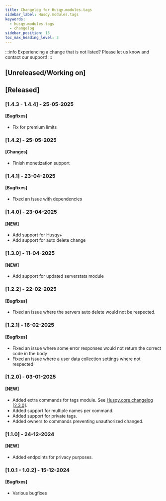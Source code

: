 ```yaml
---
title: Changelog for Husqy.modules.tags
sidebar_label: Husqy.modules.tags
keywords:
  - husqy.modules.tags
  - changelog
sidebar_position: 15
toc_max_heading_level: 3
---
```


:::info
Experiencing a change that is not listed? Please let us know and contact our support!
:::

## [Unreleased/Working on]

## [Released]

### [1.4.3 - 1.4.4] - 25-05-2025

#### [Bugfixes]

- Fix for premium limits

### [1.4.2] - 25-05-2025

#### [Changes]

- Finish monetization support

### [1.4.1] - 23-04-2025

#### [Bugfixes]

- Fixed an issue with dependencies

### [1.4.0] - 23-04-2025

#### [NEW]

- Add support for Husqy+
- Add support for auto delete change

### [1.3.0] - 11-04-2025

#### [NEW]

- Add support for updated serverstats module

### [1.2.2] - 22-02-2025

#### [Bugfixes]

- Fixed an issue where the servers auto delete would not be respected.

### [1.2.1] - 16-02-2025

#### [Bugfixes]

- Fixed an issue where some error responses would not return the correct code in the body
- Fixed an issue where a user data collection settings where not respected

### [1.2.0] - 03-01-2025

#### [NEW]

- Added extra commands for tags module. See [Husqy.core changelog [2.3.0]](https://husqy.xyz/documents/changelog/husqy.core).
- Added support for multiple names per command.
- Added support for private tags.
- Added owners to commands preventing unauthorized changed.

### [1.1.0] - 24-12-2024

#### [NEW]

- Added endpoints for privacy purposes.

### [1.0.1 - 1.0.2] - 15-12-2024

#### [Bugfixes]

- Various bugfixes

